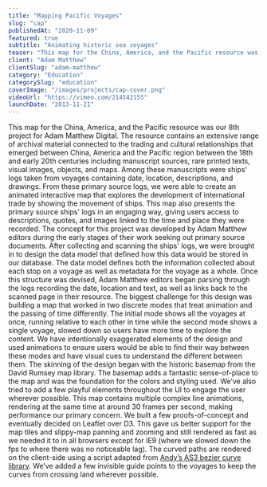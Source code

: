 ```yaml
---
title: "Mapping Pacific Voyages"
slug: "cap"
publishedAt: "2020-11-09"
featured: true
subtitle: "Animating historic sea voyages"
teaser: "This map for the China, America, and the Pacific resource was our 8th project for Adam Matthew Digital."
client: "Adam Matthew"
clientSlug: "adam-matthew"
category: "Education"
categorySlug: "education"
coverImage: "/images/projects/cap-cover.png"
videoUrl: "https://vimeo.com/214542155"
launchDate: "2013-11-21"
---
```

This map for the China, America, and the Pacific resource was our 8th project for Adam Matthew Digital. The resource contains an extensive range of archival material connected to the trading and cultural relationships that emerged between China, America and the Pacific region between the 18th and early 20th centuries including manuscript sources, rare printed texts, visual images, objects, and maps. Among these manuscripts were ships' logs taken from voyages containing date, location, descriptions, and drawings. From these primary source logs, we were able to create an animated interactive map that explores the development of international trade by showing the movement of ships. This map also presents the primary source ships' logs in an engaging way, giving users access to descriptions, quotes, and images linked to the time and place they were recorded.
The concept for this project was developed by Adam Matthew editors during the early stages of their work seeking out primary source documents. After collecting and scanning the ships' logs, we were brought in to design the data model that defined how this data would be stored in our database. The data model defines both the information collected about each stop on a voyage as well as metadata for the voyage as a whole. Once this structure was devised, Adam Matthew editors began parsing through the logs recording the date, location and text, as well as links back to the scanned page in their resource.
The biggest challenge for this design was building a map that worked in two discrete modes that treat animation and the passing of time differently. The initial mode shows all the voyages at once, running relative to each other in time while the second mode shows a single voyage, slowed down so users have more time to explore the content. We have intentionally exaggerated elements of the design and used animations to ensure users would be able to find their way between these modes and have visual cues to understand the different between them. The skinning of the design began with the historic basemap from the David Rumsey map library. The basemap adds a fantastic sense-of-place to the map and was the foundation for the colors and styling used. We’ve also tried to add a few playful elements throughout the UI to engage the user wherever possible.
This map contains multiple complex line animations, rendering at the same time at around 30 frames per second, making performance our primary concern. We built a few proofs-of-concept and eventually decided on Leaflet over D3. This gave us better support for the map tiles and slippy-map panning and zooming and still rendered as fast as we needed it to in all browsers except for IE9 (where we slowed down the fps to where there was no noticeable lag). The curved paths are rendered on the client-side using a script adapted from [Andy’s AS3 bezier curve library](http://andywoodruff.com/blog/actionscript-curves-update/). We’ve added a few invisible guide points to the voyages to keep the curves from crossing land wherever possible.
